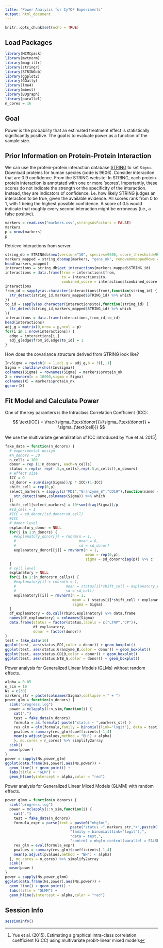 ```yaml
---
title: "Power Analysis for CyTOF Experiments"
output: html_document
---
```


```r
knitr::opts_chunk$set(echo = TRUE)
```

## Load Packages

```r
library(MCMCpack)
library(mvtnorm)
library(magrittr)
library(stringr)
library(STRINGdb)
library(ggplot2)
library(GGally)
library(lme4)
library(mbest)
library(BDgraph)
library(parallel)
n_cores = 16
```

## Goal

Power is the probability that an estimated treatment effect is statistically significantly positive. The goal is to evaluate power as a function of the sample size.

## Prior Information on Protein-Protein Interaction

We can use the protein-protein interaction database [STRING](http://string-db.org/) to set ``Sigma``. Download proteins for human species (code is 9606). Consider interaciton that are 0.9 confidence. From the STRING website: In STRING, each protein-protein interaction is annotated with one or more 'scores'. Importantly, these scores do not indicate the strength or the specificity of the interaction. Instead, they are indicators of confidence, i.e. how likely STRING judges an interaction to be true, given the available evidence. All scores rank from 0 to 1, with 1 being the highest possible confidence. A score of 0.5 would indicate that roughly every second interaction might be erroneous (i.e., a false positive).

```r
markers = read.csv("markers.csv",stringsAsFactors = FALSE)
markers
p = nrow(markers)
p
```

Retrieve interactions from server.

```r
string_db = STRINGdb$new(version="10", species=9606, score_threshold=900, input_directory="")
markers_mapped = string_db$map(markers, "gene_nk", removeUnmappedRows = FALSE)
head(markers_mapped)
interactions = string_db$get_interactions(markers_mapped$STRING_id)
interactions = data.frame(from = interactions$from,
                          to = interactions$to,
                          combined_score = interactions$combined_score)
interactions
from_id = sapply(as.character(interactions$from),function(string_id) {
  str_detect(string_id,markers_mapped$STRING_id) %>% which
})
to_id = sapply(as.character(interactions$to),function(string_id) {
  str_detect(string_id,markers_mapped$STRING_id) %>% which
})
interactions = data.frame(interactions,from_id,to_id)
head(interactions)
adj_g = matrix(0,nrow = p,ncol = p)
for(i in 1:nrow(interactions)) {
  edge = interactions[i,]
  adj_g[edge$from_id,edge$to_id] = 1
}
```

How does the covariance structure derived from STRING look like?

```r
InvSigma = rgwish(n = 1,adj.g = adj_g,b = 3)[,,1]
Sigma = chol2inv(chol(InvSigma))
colnames(Sigma) = rownames(Sigma) = markers$protein_nk
X = rmvnorm(n = 10000,sigma = Sigma)
colnames(X) = markers$protein_nk
ggcorr(X)
```

## Fit Model and Calculate Power

One of the key paramters is the Intraclass Correlation Coefficient (ICC):

$$ \text{ICC} = \frac{\sigma_{\text{donor}}}{\sigma_{\text{donor}} + \sigma_{\text{cell}}} $$

We use the multivariate generalization of ICC introduced by Yue et al. 2015[^1].

```r
fake_data = function(n_donors) {
  # experimental design
  #n_donors = 30
  n_cells = 100
  donor = rep (1:n_donors, each=n_cells)
  status = rep(c( rep(-.5,n_cells),rep(.5,n_cells)),n_donors)
  # effect size
  ICC = 0
  sd_donor = sum(diag(Sigma))/p * ICC/(1-ICC)
  shift_cell = rep(0,p)
  select_markers = sapply(c("PD1","Granzyme_B","CD19"),function(name) {
    str_detect(name,colnames(Sigma)) %>% which
  })
  shift_cell[select_markers] = 10*sum(diag(Sigma))/p
  #sd_cell = 1
  #ICC = sd_donor/(sd_donor+sd_cell)
  #ICC
  # donor level
  explanatory_donor = NULL
  for(j in 1:n_donors) {
    #explanatory_donor[j] = rnorm(n = 1,
    #                             mean = 0,
    #                             sd = sd_donor)
    explanatory_donor[[j]] = rmvnorm(n = 1,
                                     mean = rep(0,p),
                                     sigma = sd_donor*diag(p)) %>% c
  }
  # cell level
  explanatory = NULL
  for(i in 1:(n_donors*n_cells)) {
    #explanatory[i] = rnorm(n = 1,
    #                       mean = status[i]*shift_cell + explanatory_donor[donor[i]],
    #                       sd = sd_cell)
    explanatory[[i]] = rmvnorm(n = 1,
                               mean = ( status[i]*shift_cell + explanatory_donor[[donor[i]]] ) %>% c,
                               sigma = Sigma)
  }
  df_explanatory = do.call(rbind,explanatory) %>% data.frame
  names(df_explanatory) = colnames(Sigma)
  data.frame(status = factor(status,labels = c("LTNP","CP")),
             df_explanatory,
             donor = factor(donor))
}
test = fake_data(10)
ggplot(test, aes(status,PD1,color = donor)) + geom_boxplot()
ggplot(test, aes(status,Granzyme_B,color = donor)) + geom_boxplot()
ggplot(test, aes(status,CD19,color = donor)) + geom_boxplot()
ggplot(test, aes(status,NTB_A,color = donor)) + geom_boxplot()
```

Power analysis for Generalized Linear Models (GLMs) without random effects.

```r
alpha = 0.05
n_sim = 16
Ns = c(30)
markers_str = paste(colnames(Sigma),collapse = " + ")
power_glm = function(n_donors) {
  sink("progress.log")
  power = mclapply(1:n_sim,function(i) {
    cat(".")
    test = fake_data(n_donors)
    formula = as.formula( paste("status ~ ",markers_str) )
    res_glm = glm(formula,family = binomial(link='logit'), data = test)
    pvalues = summary(res_glm)$coefficients[-1,4]
    mean(p.adjust(pvalues,method = "BH") < alpha)
    }, mc.cores = n_cores) %>% simplify2array
  sink()
  mean(power)
}
power = sapply(Ns,power_glm)
ggplot(data.frame(Ns,power),aes(Ns,power)) + 
  geom_line() + geom_point() + 
  labs(title = "GLM") + 
  geom_hline(yintercept = alpha,color = "red")
```

Power analysis for Generalized Linear Mixed Models (GLMM) with random effects.

```r
power_glmm = function(n_donors) {
  sink("progress.log")
  power = mclapply(1:n_sim,function(i) {
    cat(".")
    test = fake_data(n_donors)
    formula_expr = parse(text = paste0("mhglm(",
                              paste("status ~",markers_str,"+",paste0("(",markers_str," | donor),")),
                              "family = binomial(link='logit'),",
                              "data = test,",
                              "control = mhglm.control(parallel = FALSE,fit.method = 'firthglm.fit'))"))
    res_glm = eval(formula_expr)
    pvalues = summary(res_glm)$coefficients[-1,4]
    mean(p.adjust(pvalues,method = "BH") < alpha)
  }, mc.cores = n_cores) %>% simplify2array
  sink()
  mean(power)
}
power = sapply(Ns,power_glmm)
ggplot(data.frame(Ns,power),aes(Ns,power)) + 
  geom_line() + geom_point() + 
  labs(title = "GLMM") + 
  geom_hline(yintercept = alpha,color = "red")
```

## Session Info

```r
sessionInfo()
```

[^1]: Yue et al. (2015). Estimating a graphical intra-class correlation coefficient (GICC) using multivariate probit-linear mixed models
